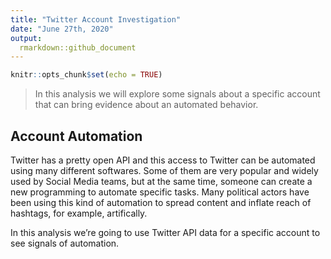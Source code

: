```yaml
---
title: "Twitter Account Investigation"
date: "June 27th, 2020"
output: 
  rmarkdown::github_document
---
```


```r
knitr::opts_chunk$set(echo = TRUE)
```

> In this analysis we will explore some signals about a specific account that can bring evidence about an automated behavior.

## Account Automation

Twitter has a pretty open API and this access to Twitter can be automated using many different softwares. Some of them are very popular and widely used by Social Media teams, but at the same time, someone can create a new programming to automate specific tasks. Many political actors have been using this kind of automation to spread content and inflate reach of hashtags, for example, artifically.

In this analysis we're going to use Twitter API data for a specific account to see signals of automation.